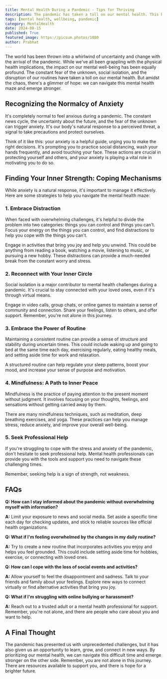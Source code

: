 ```yaml
---
title: Mental Health During a Pandemic - Tips for Thriving
description: The pandemic has taken a toll on our mental health. This blog post provides practical strategies for managing anxiety, staying connected, and maintaining well-being during these challenging times.
tags: [mental health, wellbeing, pandemic]
category: MentalHealth
date: 2024-08-15
published: True
featured_image: https://picsum.photos/1080
author: Prabhat
---
```



The world has been thrown into a whirlwind of uncertainty and change with the arrival of the pandemic. While we've all been grappling with the physical health implications, the impact on our mental well-being has been equally profound. The constant fear of the unknown, social isolation, and the disruption of our routines have taken a toll on our mental health. But amidst the chaos, there's a glimmer of hope: we can navigate this mental health maze and emerge stronger. 

## Recognizing the Normalcy of Anxiety

It's completely normal to feel anxious during a pandemic. The constant news cycle, the uncertainty about the future, and the fear of the unknown can trigger anxiety. It's our body's natural response to a perceived threat, a signal to take precautions and protect ourselves. 

Think of it like this: your anxiety is a helpful guide, urging you to make the right decisions. It's prompting you to practice social distancing, wash your hands frequently, and avoid touching your face. These actions are crucial in protecting yourself and others, and your anxiety is playing a vital role in motivating you to do so.

## Finding Your Inner Strength: Coping Mechanisms

While anxiety is a natural response, it's important to manage it effectively. Here are some strategies to help you navigate the mental health maze:

### 1. Embrace Distraction

When faced with overwhelming challenges, it's helpful to divide the problem into two categories: things you can control and things you can't. Focus your energy on the things you can control, and find distractions to help you cope with the things you can't. 

Engage in activities that bring you joy and help you unwind. This could be anything from reading a book, watching a movie, listening to music, or pursuing a new hobby. These distractions can provide a much-needed break from the constant worry and stress.

### 2. Reconnect with Your Inner Circle

Social isolation is a major contributor to mental health challenges during a pandemic. It's crucial to stay connected with your loved ones, even if it's through virtual means. 

Engage in video calls, group chats, or online games to maintain a sense of community and connection. Share your feelings, listen to others, and offer support. Remember, you're not alone in this journey.

### 3.  Embrace the Power of Routine

Maintaining a consistent routine can provide a sense of structure and stability during uncertain times. This could include waking up and going to bed at the same time each day, exercising regularly, eating healthy meals, and setting aside time for work and relaxation. 

A structured routine can help regulate your sleep patterns, boost your mood, and increase your sense of purpose and motivation.

### 4.  Mindfulness: A Path to Inner Peace

Mindfulness is the practice of paying attention to the present moment without judgment. It involves focusing on your thoughts, feelings, and sensations without getting carried away by them. 

There are many mindfulness techniques, such as meditation, deep breathing exercises, and yoga. These practices can help you manage stress, reduce anxiety, and improve your overall well-being.

### 5.  Seek Professional Help

If you're struggling to cope with the stress and anxiety of the pandemic, don't hesitate to seek professional help. Mental health professionals can provide you with the tools and support you need to navigate these challenging times. 

Remember, seeking help is a sign of strength, not weakness.

## FAQs

**Q: How can I stay informed about the pandemic without overwhelming myself with information?**

**A:**  Limit your exposure to news and social media. Set aside a specific time each day for checking updates, and stick to reliable sources like official health organizations.

**Q: What if I'm feeling overwhelmed by the changes in my daily routine?**

**A:**  Try to create a new routine that incorporates activities you enjoy and helps you feel grounded. This could include setting aside time for hobbies, exercise, or connecting with loved ones.

**Q: How can I cope with the loss of social events and activities?**

**A:**  Allow yourself to feel the disappointment and sadness. Talk to your friends and family about your feelings. Explore new ways to connect virtually or find alternative activities that bring you joy.

**Q: What if I'm struggling with online bullying or harassment?**

**A:**  Reach out to a trusted adult or a mental health professional for support. Remember, you're not alone, and there are people who care about you and want to help.

##  A Final Thought

The pandemic has presented us with unprecedented challenges, but it has also given us an opportunity to learn, grow, and connect in new ways. By prioritizing our mental health, we can navigate this difficult time and emerge stronger on the other side. Remember, you are not alone in this journey. There are resources available to support you, and there is hope for a brighter future. 
